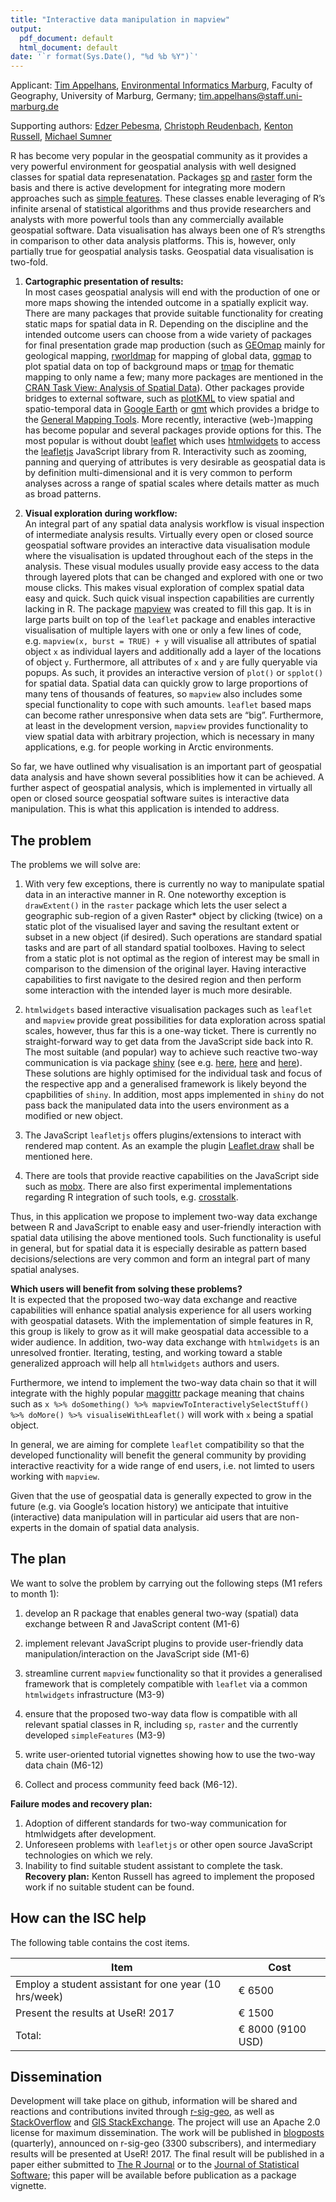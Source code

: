 ```yaml
---
title: "Interactive data manipulation in mapview"
output:
  pdf_document: default
  html_document: default
date: '`r format(Sys.Date(), "%d %b %Y")`'
---
```

Applicant: [Tim Appelhans](http://www.uni-marburg.de/fb19/fachgebiete/umweltinformatik/appelhanst/index.html), [Environmental Informatics Marburg](https://github.com/environmentalinformatics-marburg), Faculty of Geography, University of Marburg, Germany; [tim.appelhans@staff.uni-marburg.de](mailto:tim.appelhans@staff.uni-marburg.de)

Supporting authors: [Edzer Pebesma](https://github.com/edzer), [Christoph Reudenbach](https://www.uni-marburg.de/fb19/personal/mitarbeiter/reudenbachc/index.html), [Kenton Russell](https://github.com/timelyportfolio), [Michael Sumner](https://github.com/mdsumner)

R has become very popular in the geospatial community as it provides a very powerful environment for geospatial analysis with well designed classes for spatial data represenatation. Packages [sp](https://cran.r-project.org/web/packages/sp/index.html) and [raster](https://cran.r-project.org/web/packages/raster/index.html) form the basis and there is active development for integrating more modern approaches such as [simple features](https://github.com/edzer/sfr). These classes enable leveraging of R's infinite arsenal of statistical algorithms and thus provide researchers and analysts with more powerful tools than any commercially available geospatial software. Data visualisation has always been one of R's strengths in comparison to other data analysis platforms. This is, however, only partially true for geospatial analysis tasks. Geospatial data visualisation is two-fold. 

1. **Cartographic presentation of results:**   
In most cases geospatial analysis will end with the production of one or more maps showing the intended outcome in a spatially explicit way. There are many packages that provide suitable functionality for creating static maps for spatial data in R. Depending on the discipline and the intended outcome users can choose from a wide variety of packages for final presentation grade map production (such as [GEOmap](https://cran.r-project.org/web/packages/GEOmap/index.html) mainly for geological mapping, [rworldmap](https://cran.r-project.org/web/packages/rworldmap/index.html) for mapping of global data, [ggmap](https://cran.r-project.org/web/packages/ggmap/index.html) to plot spatial data on top of background maps or [tmap](https://cran.r-project.org/web/packages/tmap/index.html) for thematic mapping to only name a few; many more packages are mentioned in the [CRAN Task View: Analysis of Spatial Data](https://cran.r-project.org/web/views/Spatial.html)). Other packages provide bridges to external software, such as [plotKML](https://cran.r-project.org/web/packages/plotKML/index.html) to view spatial and spatio-temporal data in [Google Earth](https://www.google.com/earth/) or [gmt](https://cran.r-project.org/web/packages/gmt/index.html) which provides a bridge to the [General Mapping Tools](http://gmt.soest.hawaii.edu/). More recently, interactive (web-)mapping has become popular and several packages provide options for this. The most popular is without doubt [leaflet](https://cran.r-project.org/web/packages/leaflet/index.html) which uses [htmlwidgets](https://cran.r-project.org/web/packages/htmlwidgets/index.html) to access the [leafletjs](http://leafletjs.com/) JavaScript library from R. Interactivity such as zooming, panning and querying of attributes is very desirable as geospatial data is by definition multi-dimensional and it is very common to perform analyses across a range of spatial scales where details matter as much as broad patterns.

2. **Visual exploration during workflow:**   
An integral part of any spatial data analysis workflow is visual inspection of intermediate analysis results. Virtually every open or closed source geospatial software provides an interactive data visualisation module where the visualisation is updated throughout each of the steps in the analysis. These visual modules usually provide easy access to the data through layered plots that can be changed and explored with one or two mouse clicks. This makes visual exploration of complex spatial data easy and quick. Such quick visual inspection capabilities are currently lacking in R. The package [mapview](https://cran.r-project.org/web/packages/mapview/index.html) was created to fill this gap. It is in large parts built on top of the `leaflet` package and enables interactive visualisation of multiple layers with one or only a few lines of code, e.g. `mapview(x, burst = TRUE) + y` will visualise all attributes of spatial object `x` as individual layers and additionally add a layer of the locations of object `y`. Furthermore, all attributes of `x` and `y` are fully queryable via popups. As such, it provides an interactive version of `plot()` or `spplot()` for spatial data. Spatial data can quickly grow to large proportions of many tens of thousands of features, so `mapview` also includes some special functionality to cope with such amounts.  `leaflet` based maps can become rather unresponsive when data sets are "big". Furthermore, at least in the development version, `mapview` provides functionality to view spatial data with arbitrary projection, which is necessary in many applications, e.g. for people working in Arctic environments.

So far, we have outlined why visualisation is an important part of geospatial data analysis and have shown several possiblities how it can be achieved. A further aspect of geospatial analysis, which is implemented in virtually all open or closed source geospatial software suites is interactive data manipulation. This is what this application is intended to address.

## The problem

The problems we will solve are:

1. With very few exceptions, there is currently no way to manipulate spatial data in an interactive manner in R. One noteworthy exception is `drawExtent()` in the `raster` package which lets the user select a geographic sub-region of a given Raster* object by clicking (twice) on a static plot of the visualised layer and saving the resultant extent or subset in a new object (if desired). Such operations are standard spatial tasks and are part of all standard spatial toolboxes. Having to select from a static plot is not optimal as the region of interest may be small in comparison to the dimension of the original layer. Having interactive capabilities to first navigate to the desired region and then perform some interaction with the intended layer is much more desirable. 

2. `htmlwidgets` based interactive visualisation packages such as `leaflet` and `mapview` provide great possibilities for data exploration across spatial scales, however, thus far this is a one-way ticket. There is currently no straight-forward way to get data from the JavaScript side back into R. The most suitable (and popular) way to achieve such reactive two-way communication is via package [shiny](https://cran.r-project.org/web/packages/shiny/index.html) (see e.g. [here](http://shiny.rstudio.com/gallery/superzip-example.html), [here](https://mytinyshinys.shinyapps.io/worldBank/) and [here](https://walkerke.shinyapps.io/tigris-zip-income/)). These solutions are highly optimised for the individual task and focus of the respective app and a generalised framework is likely beyond the cpapbilities of `shiny`. In addition, most apps implemented in `shiny` do not pass back the manipulated data into the users environment as a modified or new object.

3. The JavaScript `leafletjs` offers plugins/extensions to interact with rendered map content. As an example the plugin [Leaflet.draw](https://github.com/Leaflet/Leaflet.draw) shall be mentioned here. 

4. There are tools that provide reactive capabilities on the JavaScript side such as [mobx](https://github.com/mobxjs/mobx). There are also first experimental implementations regarding R integration of such tools, e.g. [crosstalk](https://github.com/rstudio/crosstalk). 

Thus, in this application we propose to implement two-way data exchange between R and JavaScript to enable easy and user-friendly interaction with spatial data utilising the above mentioned tools. Such functionality is useful in general, but for spatial data it is especially desirable as pattern based decisions/selections are very common and form an integral part of many spatial analyses. 


**Which users will benefit from solving these problems?**  
It is expected that the proposed two-way data exchange and reactive capabilities will enhance spatial analysis experience for all users working with geospatial datasets. With the implementation of simple features in R, this group is likely to grow as it will make geospatial data accessible to a wider audience.   In addition, two-way data exchange with `htmlwidgets` is an unresolved frontier.  Iterating, testing, and working toward a stable generalized approach will help all `htmlwidgets` authors and users.

Furthermore, we intend to implement the two-way data chain so that it will integrate with the highly popular [maggittr](https://cran.r-project.org/web/packages/magrittr/index.html) package meaning that chains such as `x %>% doSomething() %>% mapviewToInteractivelySelectStuff() %>% doMore() %>% visualiseWithLeaflet()` will work with `x` being a spatial object.

In general, we are aiming for complete `leaflet` compatibility so that the developed functionality will benefit the general community by providing interactive reactivity for a wide range of end users, i.e. not limted to users working with `mapview`. 

Given that the use of geospatial data is generally expected to grow in the future (e.g. via Google's location history) we anticipate that intuitive (interactive) data manipulation will in particular aid users that are non-experts in the domain of spatial data analysis. 

## The plan

We want to solve the problem by carrying out the following steps (M1 refers to month 1):

1. develop an R package that enables general two-way (spatial) data exchange between R and JavaScript content (M1-6)

2. implement relevant JavaScript plugins to provide user-friendly data manipulation/interaction on the JavaScript side (M1-6)

3. streamline current `mapview` functionality so that it provides a generalised framework that is completely compatible with `leaflet` via a common `htmlwidgets` infrastructure (M3-9)

4. ensure that the proposed two-way data flow is compatible with all relevant spatial classes in R, including `sp`, `raster` and the currently developed `simpleFeatures` (M3-9)

5. write user-oriented tutorial vignettes showing how to use the two-way data chain (M6-12)

6. Collect and process community feed back (M6-12).

**Failure modes and recovery plan:**

1. Adoption of different standards for two-way communication for htmlwidgets after development.
2. Unforeseen problems with `leafletjs` or other open source JavaScript technologies on which we rely.
3. Inability to find suitable student assistant to complete the task. **Recovery plan:** Kenton Russell has agreed to implement the proposed work if no suitable student can be found.

## How can the ISC help

The following table contains the cost items.

| Item | Cost |
| ---- | ---- |
| Employ a student assistant for one year (10 hrs/week) | &euro; 6500  |
| Present the results at UseR! 2017 | &euro; 1500 |
| Total: | &euro; 8000 (9100 USD) |

## Dissemination

Development will take place on github, information will be shared and reactions and contributions invited through [r-sig-geo](https://stat.ethz.ch/mailman/listinfo/r-sig-geo), as well as [StackOverflow](http://stackoverflow.com/) and [GIS StackExchange](http://gis.stackexchange.com/). The project will use an Apache 2.0 license for maximum dissemination. The work will be published in [blogposts](https://metvurst.wordpress.com/) (quarterly), announced on r-sig-geo (3300 subscribers), and intermediary results will be presented at UseR! 2017. The final result will be published in a paper either submitted to [The R Journal](https://journal.r-project.org/) or to the [Journal of Statistical Software](http://www.jstatsoft.org/); this paper will be available before publication as a package vignette.
